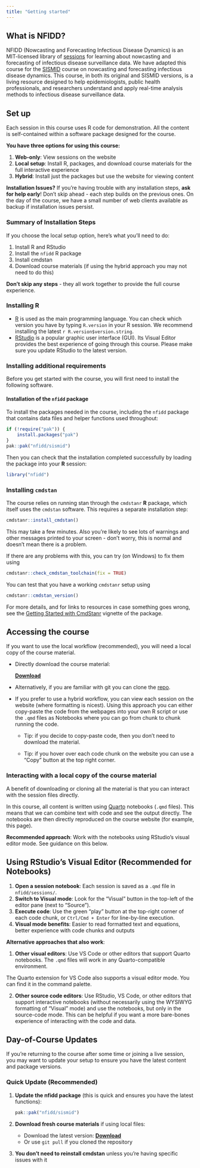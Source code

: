 ```yaml
---
title: "Getting started"
---
```


## What is NFIDD?

NFIDD (Nowcasting and Forecasting Infectious Disease Dynamics) is an MIT-licensed library of [sessions](course-info/sessions) for learning about nowcasting and forecasting of infectious disease surveillance data.
We have adapted this course for the [SISMID](https://sismid.sph.emory.edu/) course on nowcasting and forecasting infectious disease dynamics.
This course, in both its original and SISMID versions, is a living resource designed to help epidemiologists, public health professionals, and researchers understand and apply real-time analysis methods to infectious disease surveillance data.

## Set up

Each session in this course uses R code for demonstration. All the content is self-contained within a software package designed for the course.

**You have three options for using this course:**

1.  **Web-only**: View sessions on the website
2.  **Local setup**: Install R, packages, and download course materials for the full interactive experience
3.  **Hybrid**: Install just the packages but use the website for viewing content

::: callout-important
**Installation Issues?** If you're having trouble with any installation steps, **ask for help early**! Don't skip ahead - each step builds on the previous ones. On the day of the course, we have a small number of web clients available as backup if installation issues persist.
:::

### Summary of Installation Steps

If you choose the local setup option, here's what you'll need to do:

1.  Install R and RStudio
2.  Install the `nfidd` R package
3.  Install cmdstan
4.  Download course materials (if using the hybrid approach you may not need to do this)

**Don't skip any steps** - they all work together to provide the full course experience.

### Installing R

-   [R](http://cran.r-project.org) is used as the main programming language.
	You can check which version you have by typing `R.version` in your R session.
	We recommend installing the latest `r R.version$version.string`.
-   [RStudio](http://www.rstudio.com/products/rstudio/download/) is a popular graphic user interface (GUI). 
	Its Visual Editor provides the best experience of going through this course. 
	Please make sure you update RStudio to the latest version.

### Installing additional requirements

Before you get started with the course, you will first need to install the following software.

#### Installation of the `nfidd` package

To install the packages needed in the course, including the `nfidd` package that contains data files and helper functions used throughout:

```r
if (!require("pak")) {
    install.packages("pak")
}
pak::pak("nfidd/sismid")
```

Then you can check that the installation completed successfully by loading the package into your **R** session:

```r
library("nfidd")
```

### Installing `cmdstan`

The course relies on running stan through the `cmdstanr` **R** package, which itself uses the `cmdstan` software.
This requires a separate installation step:

```r
cmdstanr::install_cmdstan()
```

::: callout-note
This may take a few minutes.
Also you're likely to see lots of warnings and other messages printed to your screen - don't worry, this is normal and doesn't mean there is a problem.
:::

If there are any problems with this, you can try (on Windows) to fix them using

```r
cmdstanr::check_cmdstan_toolchain(fix = TRUE)
```

You can test that you have a working `cmdstanr` setup using

```r
cmdstanr::cmdstan_version()
```

For more details, and for links to resources in case something goes wrong, see the [Getting Started with CmdStanr](https://mc-stan.org/cmdstanr/articles/cmdstanr.html) vignette of the package.

## Accessing the course

If you want to use the local workflow (recommended), you will need a local copy of the course material.

-   Directly download the course material:

    ::: callout-tip
    [[**Download**]{.underline}](https://github.com/nfidd/sismid/archive/refs/heads/main.zip)
    :::

-   Alternatively, if you are familiar with git you can clone the [repo](https://github.com/nfidd/sismid).

-   If you prefer to use a hybrid workflow, you can view each session on the website (where formatting is nicest).
Using this approach you can either copy-paste the code from the webpages into your own R script or use the `.qmd` files as Notebooks where you can go from chunk to chunk running the code. 

    -   Tip: if you decide to copy-paste code, then you don't need to download the material.

    -   Tip: if you hover over each code chunk on the website you can use a "Copy" button at the top right corner.

### Interacting with a local copy of the course material

A benefit of downloading or cloning all the material is that you can interact with the session files directly.

In this course, all content is written using [Quarto](https://quarto.org) notebooks (`.qmd` files).
This means that we can combine text with code and see the output directly. 
The notebooks are then directly reproduced on the course website (for example, this page).

**Recommended approach**: Work with the notebooks using RStudio's visual editor mode. See guidance on this below.

::: callout-tip
## Using RStudio's Visual Editor (Recommended for Notebooks)

1.  **Open a session notebook**: Each session is saved as a `.qmd` file in `nfidd/sessions/`.
2.  **Switch to Visual mode**: Look for the "Visual" button in the top-left of the editor pane (next to "Source").
3.  **Execute code**: Use the green "play" button at the top-right corner of each code chunk, or `Ctrl/Cmd + Enter` for line-by-line execution.
4.  **Visual mode benefits**: Easier to read formatted text and equations, better experience with code chunks and outputs
:::

**Alternative approaches that also work**:

1. **Other visual editors**: Use VS Code or other editors that support Quarto notebooks. 
The `.qmd` files will work in any Quarto-compatible environment.

::: callout-tip
The Quarto extension for VS Code also supports a visual editor mode.
You can find it in the command palette.
:::

2. **Other source code editors**: Use RStudio, VS Code, or other editors that support interactive notebooks (without necessarily using the WYSIWYG formatting of "Visual" mode)  and use the notebooks, but only in the source-code mode. This can be helpful if you want a more bare-bones experience of interacting with the code and data.


## Day-of-Course Updates

If you're returning to the course after some time or joining a live session, you may want to update your setup to ensure you have the latest content and package versions.

### Quick Update (Recommended)

1.  **Update the nfidd package** (this is quick and ensures you have the latest functions):

    ```r
    pak::pak("nfidd/sismid")
    ```
2.  **Download fresh course materials** if using local files:

    -   Download the latest version: [[**Download**]{.underline}](https://github.com/nfidd/sismid/archive/refs/heads/main.zip)
    -   Or use `git pull` if you cloned the repository

3.  **You don't need to reinstall cmdstan** unless you're having specific issues with it
